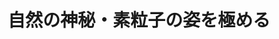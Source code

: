 ﻿---
title: "自然の神秘・素粒子の姿を極める"
category: "理学院"
vol: 15
interviewee: "渡辺・谷森 "
url: ""
tags: []
pdf: "15-7.pdf"
career: ""
preface: "------------"
---
